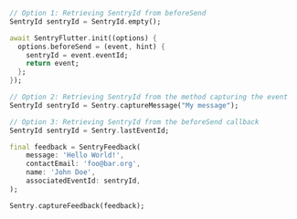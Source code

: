 ```dart
// Option 1: Retrieving SentryId from beforeSend
SentryId sentryId = SentryId.empty();

await SentryFlutter.init((options) {
  options.beforeSend = (event, hint) {
    sentryId = event.eventId;
    return event;
  };
});

// Option 2: Retrieving SentryId from the method capturing the event
SentryId sentryId = Sentry.captureMessage("My message");

// Option 3: Retrieving SentryId from the beforeSend callback
SentryId sentryId = Sentry.lastEventId;

final feedback = SentryFeedback(
    message: 'Hello World!',
    contactEmail: 'foo@bar.org',
    name: 'John Doe',
    associatedEventId: sentryId,
);

Sentry.captureFeedback(feedback);
```
